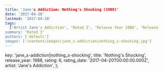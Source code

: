 ```yaml
---
title: 'Jane's Addiction: Nothing's Shocking (1988)'
date: '2017-04-20'
lastmod: '2017-04-20'
tags:
  ['Artist Jane's Addiction', 'Rated 3', 'Release Year 1988', 'Release Decade 1980']
summary: 'Rated 3'
authors: ['default']
images: ['/content/images/jane_s-addiction|nothing_s-shocking.jpg']
---
```


  key: 'jane_s-addiction|nothing_s-shocking',
  title: 'Nothing's Shocking',
  release_year: 1988,
  rating: 6,
  rating_date: '2017-04-20T00:00:00.000Z',
  artist: 'Jane's Addiction',
};

<MusicRating data={data} />
